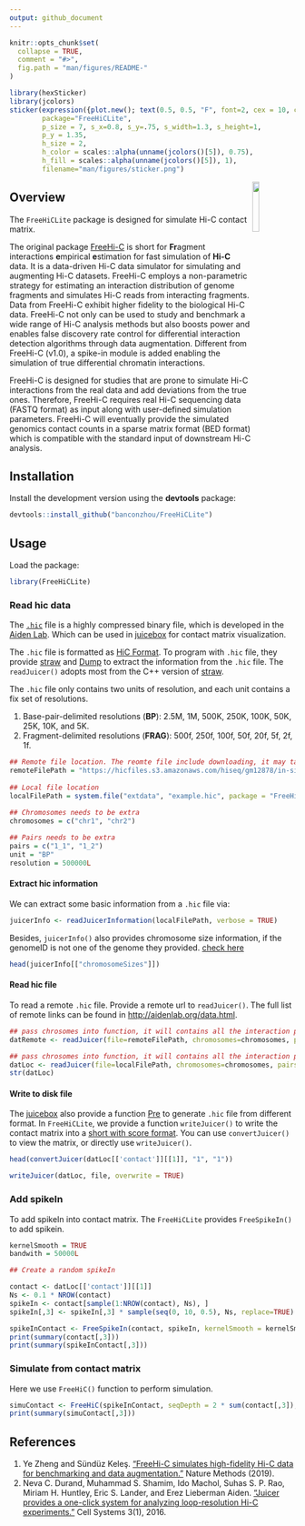 ```yaml
---
output: github_document
---
```


<!-- README.md is generated from README.Rmd. Please edit that file -->

```r
knitr::opts_chunk$set(
  collapse = TRUE,
  comment = "#>",
  fig.path = "man/figures/README-"
)
```


```r
library(hexSticker)
library(jcolors)
sticker(expression({plot.new(); text(0.5, 0.5, "F", font=2, cex = 10, col = scales::alpha("#0091b6", 0.35))}),
        package="FreeHiCLite",
        p_size = 7, s_x=0.8, s_y=.75, s_width=1.3, s_height=1,
        p_y = 1.35,
        h_size = 2,
        h_color = scales::alpha(unname(jcolors()[5]), 0.75),
        h_fill = scales::alpha(unname(jcolors()[5]), 1),
        filename="man/figures/sticker.png")
```

<img src="man/figures/sticker.png" align="right" width="15%" height="15%" />

## Overview 

The `FreeHiCLite` package is designed for simulate Hi-C contact matrix. 

The original package [FreeHi-C](https://github.com/yezhengSTAT/FreeHiC) is short for **Fr**agment  interactions **e**mpirical **e**stimation for fast simulation of **Hi-C** data. It is a data-driven Hi-C data simulator for simulating and augmenting Hi-C datasets.  FreeHi-C employs a non-parametric strategy for estimating an interaction distribution of genome fragments and simulates Hi-C reads from interacting fragments. Data from FreeHi-C exhibit higher fidelity to the biological Hi-C data. FreeHi-C not only can be used to study and benchmark a wide range of Hi-C analysis methods but also boosts power and enables false discovery rate control for differential interaction detection algorithms through data augmentation. Different from FreeHi-C (v1.0), a spike-in module is added enabling the simulation of true differential chromatin interactions.

FreeHi-C is designed for studies that are prone to simulate Hi-C interactions from the real data and add deviations from the true ones. Therefore, FreeHi-C requires real Hi-C sequencing data (FASTQ format) as input along with user-defined simulation parameters. FreeHi-C will eventually provide the simulated genomics contact counts in a sparse matrix format (BED format) which is compatible with the standard input of downstream Hi-C analysis.

## Installation

Install the development version using the **devtools** package:

```r
devtools::install_github("banconzhou/FreeHiCLite")
```

## Usage

Load the package:
```r
library(FreeHiCLite)
```

### Read hic data

The [`.hic`](https://github.com/aidenlab/juicer/wiki/Data) file is a highly compressed binary file, which is developed in the [Aiden Lab](http://aidenlab.org/). Which can be used in [juicebox](https://aidenlab.org/juicebox/) for contact matrix visualization.

The `.hic` file is formatted as [HiC Format](https://github.com/aidenlab/Juicebox/blob/master/HiCFormatV8.md). To program with `.hic` file, they provide [straw](https://github.com/aidenlab/straw) and [Dump](https://github.com/aidenlab/juicer/wiki/Data-Extraction) to extract the information from the `.hic` file. The `readJuicer()` adopts most from the C++ version of [straw](https://github.com/aidenlab/straw).

The `.hic` file only contains two units of resolution, and each unit contains a fix set of resolutions.

1. Base-pair-delimited resolutions (**BP**): 2.5M, 1M, 500K, 250K, 100K, 50K, 25K, 10K, and 5K.
2. Fragment-delimited resolutions (**FRAG**): 500f, 250f, 100f, 50f, 20f, 5f, 2f, 1f.

```r
## Remote file location. The reomte file include downloading, it may take a while
remoteFilePath = "https://hicfiles.s3.amazonaws.com/hiseq/gm12878/in-situ/combined.hic"
 
## Local file location
localFilePath = system.file("extdata", "example.hic", package = "FreeHiCLite")
 
## Chromosomes needs to be extra
chromosomes = c("chr1", "chr2")

## Pairs needs to be extra
pairs = c("1_1", "1_2")
unit = "BP"
resolution = 500000L
```

#### Extract hic information

We can extract some basic information from a `.hic` file via:

```r
juicerInfo <- readJuicerInformation(localFilePath, verbose = TRUE)
```

Besides, `juicerInfo()` also provides chromosome size information, if the genomeID is not one of the genome they provided. [check here](https://github.com/aidenlab/juicer/wiki/Pre#usage)

```r
head(juicerInfo[["chromosomeSizes"]])
```

#### Read hic file

To read a remote `.hic` file. Provide a remote url to `readJuicer()`. The full list of remote links can be found in [http://aidenlab.org/data.html](http://aidenlab.org/data.html).

```r
## pass chrosomes into function, it will contains all the interaction pairs
datRemote <- readJuicer(file=remoteFilePath, chromosomes=chromosomes, pairs = NULL, unit=unit, resolution=resolution)
```

```r
## pass chrosomes into function, it will contains all the interaction pairs
datLoc <- readJuicer(file=localFilePath, chromosomes=chromosomes, pairs = NULL, unit=unit, resolution=resolution)
str(datLoc)
```

#### Write to disk file

The [juicebox](https://aidenlab.org/juicebox/) also provide a function [Pre](https://github.com/aidenlab/juicer/wiki/Pre) to generate `.hic` file from different format. In `FreeHiCLite`, we provide a function `writeJuicer()` to write the contact matrix into a [short with score format](https://github.com/aidenlab/juicer/wiki/Pre#short-with-score-format). You can use `convertJuicer()` to view the matrix, or directly use `writeJuicer()`.

```r
head(convertJuicer(datLoc[['contact']][[1]], "1", "1"))
```

```r
writeJuicer(datLoc, file, overwrite = TRUE)
```

### Add spikeIn

To add spikeIn into contact matrix. The `FreeHiCLite` provides `FreeSpikeIn()` to add spikein.

```r
kernelSmooth = TRUE
bandwith = 50000L

## Create a random spikeIn

contact <- datLoc[['contact']][[1]]
Ns <- 0.1 * NROW(contact)
spikeIn <- contact[sample(1:NROW(contact), Ns), ]
spikeIn[,3] <- spikeIn[,3] * sample(seq(0, 10, 0.5), Ns, replace=TRUE) # 3rd is the counts

spikeInContact <- FreeSpikeIn(contact, spikeIn, kernelSmooth = kernelSmooth, bandwith = bandwith)
print(summary(contact[,3]))
print(summary(spikeInContact[,3]))
```

### Simulate from contact matrix

Here we use `FreeHiC()` function to perform simulation.

```r
simuContact <- FreeHiC(spikeInContact, seqDepth = 2 * sum(contact[,3]), resolution = 5000L)
print(summary(simuContact[,3]))
```

## References

1. Ye Zheng and Sündüz Keleş. ["FreeHi-C simulates high-fidelity Hi-C data for benchmarking and data augmentation."](https://www.nature.com/articles/s41592-019-0624-3) Nature Methods (2019).
2. Neva C. Durand, Muhammad S. Shamim, Ido Machol, Suhas S. P. Rao, Miriam H. Huntley, Eric S. Lander, and Erez Lieberman Aiden. ["Juicer provides a one-click system for analyzing loop-resolution Hi-C experiments."](https://www.cell.com/cell-systems/fulltext/S2405-4712(16)30219-8) Cell Systems 3(1), 2016.
